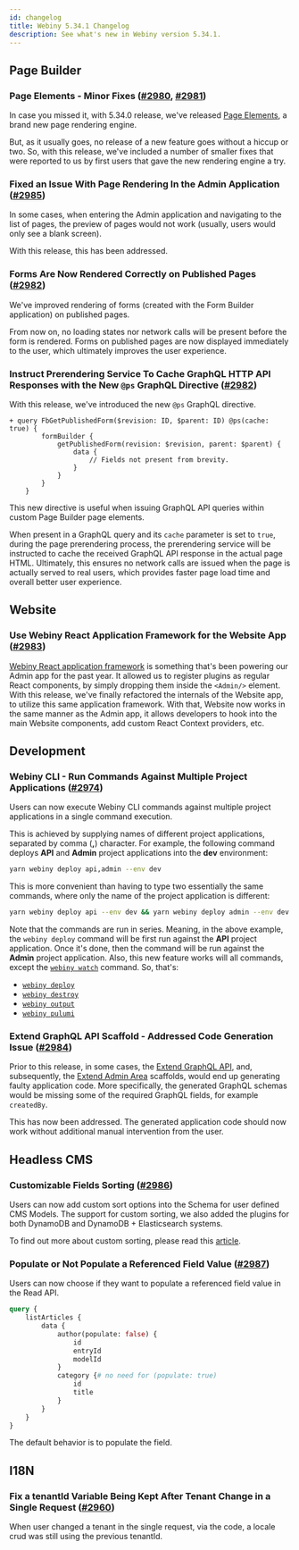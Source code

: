 ```yaml
---
id: changelog
title: Webiny 5.34.1 Changelog
description: See what's new in Webiny version 5.34.1.
---
```


## Page Builder

### Page Elements - Minor Fixes ([#2980](https://github.com/webiny/webiny-js/pull/2980), [#2981](https://github.com/webiny/webiny-js/pull/2981))

In case you missed it, with 5.34.0 release, we've released [Page Elements](/docs/release-notes/5.34.0/changelog#page-elements-a-brand-new-page-rendering-engine-2898), a brand new page rendering engine.

But, as it usually goes, no release of a new feature goes without a hiccup or two. So, with this release, we've included a number of smaller fixes that were reported to us by first users that gave the new rendering engine a try.

### Fixed an Issue With Page Rendering In the Admin Application ([#2985](https://github.com/webiny/webiny-js/pull/2985))

In some cases, when entering the Admin application and navigating to the list of pages, the preview of pages would not work (usually, users would only see a blank screen).

With this release, this has been addressed.

### Forms Are Now Rendered Correctly on Published Pages ([#2982](https://github.com/webiny/webiny-js/pull/2982))

We've improved rendering of forms (created with the Form Builder application) on published pages.

From now on, no loading states nor network calls will be present before the form is rendered. Forms on published pages are now displayed immediately to the user, which ultimately improves the user experience.

### Instruct Prerendering Service To Cache GraphQL HTTP API Responses with the New `@ps` GraphQL Directive ([#2982](https://github.com/webiny/webiny-js/pull/2982))

With this release, we've introduced the new `@ps` GraphQL directive.

```diff-graphql
+ query FbGetPublishedForm($revision: ID, $parent: ID) @ps(cache: true) {
        formBuilder {
            getPublishedForm(revision: $revision, parent: $parent) {
                data {
                    // Fields not present from brevity.
                }
            }
        }
    }
```

This new directive is useful when issuing GraphQL API queries within custom Page Builder page elements.

When present in a GraphQL query and its `cache` parameter is set to `true`, during the page prerendering process, the prerendering service will be instructed to cache the received GraphQL API response in the actual page HTML. Ultimately, this ensures no network calls are issued when the page is actually served to real users, which provides faster page load time and overall better user experience.

## Website

### Use Webiny React Application Framework for the Website App ([#2983](https://github.com/webiny/webiny-js/pull/2983))

[Webiny React application framework](/docs/{version}/admin-area/basics/framework) is something that's been powering our Admin app for the past year. It allowed us to register plugins as regular React components, by simply dropping them inside the `<Admin/>` element. With this release, we've finally refactored the internals of the Website app, to utilize this same application framework. With that, Website now works in the same manner as the Admin app, it allows developers to hook into the main Website components, add custom React Context providers, etc.

## Development

### Webiny CLI - Run Commands Against Multiple Project Applications ([#2974](https://github.com/webiny/webiny-js/pull/2974))

Users can now execute Webiny CLI commands against multiple project applications in a single command execution.

This is achieved by supplying names of different project applications, separated by comma (**,**) character. For example, the following command deploys **API** and **Admin** project applications into the **dev** environment:

```bash
yarn webiny deploy api,admin --env dev
```

This is more convenient than having to type two essentially the same commands, where only the name of the project application is different:

```bash
yarn webiny deploy api --env dev && yarn webiny deploy admin --env dev
```

Note that the commands are run in series. Meaning, in the above example, the `webiny deploy` command will be first run against the **API** project application. Once it's done, then the command will be run against the **Admin** project application. Also, this new feature works will all commands, except the [`webiny watch`](/docs/{exact:5.34.x}/core-development-concepts/basics/watch-command) command. So, that's:

- [`webiny deploy`](/docs/{exact:5.34.x}/core-development-concepts/basics/project-deployment)
- [`webiny destroy`](/docs/{exact:5.34.x}/infrastructure/basics/destroy-cloud-infrastructure)
- [`webiny output`](/docs/{exact:5.34.x}/core-development-concepts/basics/webiny-cli#common-commands)
- [`webiny pulumi`](/docs/{exact:5.34.x}/core-development-concepts/basics/webiny-cli#yarn-webiny-pulumi-folder---env-env----command)

### Extend GraphQL API Scaffold - Addressed Code Generation Issue ([#2984](https://github.com/webiny/webiny-js/pull/2984))

Prior to this release, in some cases, the [Extend GraphQL API](/docs/{exact:5.34.x}/core-development-concepts/scaffolding/extend-graphql-api), and, subsequently, the [Extend Admin Area](/docs/{exact:5.34.x}/admin-area/new-app-tutorial/scaffolding) scaffolds, would end up generating faulty application code. More specifically, the generated GraphQL schemas would be missing some of the required GraphQL fields, for example `createdBy`.

This has now been addressed. The generated application code should now work without additional manual intervention from the user.

## Headless CMS

### Customizable Fields Sorting ([#2986](https://github.com/webiny/webiny-js/pull/2986))

Users can now add custom sort options into the Schema for user defined CMS Models.
The support for custom sorting, we also added the plugins for both DynamoDB and DynamoDB + Elasticsearch systems.

To find out more about custom sorting, please read this [article](/docs/headless-cms/extending/custom-sorting).

### Populate or Not Populate a Referenced Field Value ([#2987](https://github.com/webiny/webiny-js/pull/2987))

Users can now choose if they want to populate a referenced field value in the Read API.
```graphql
query {
    listArticles {
        data {
            author(populate: false) {
                id
                entryId
                modelId
            }
            category {# no need for (populate: true)
                id
                title
            }
        }
    }
}
```
The default behavior is to populate the field.


## I18N

### Fix a tenantId Variable Being Kept After Tenant Change in a Single Request ([#2960](https://github.com/webiny/webiny-js/pull/2960)) 

When user changed a tenant in the single request, via the code, a locale crud was still using the previous tenantId.
